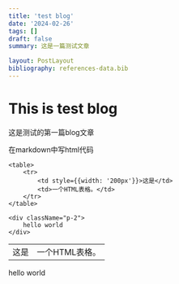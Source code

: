 ```yaml
---
title: 'test blog'
date: '2024-02-26'
tags: []
draft: false
summary: 这是一篇测试文章

layout: PostLayout
bibliography: references-data.bib
---
```


# This is test blog

这是测试的第一篇blog文章

在markdown中写html代码
```
<table>
    <tr>
        <td style={{width: '200px'}}>这是</td>
        <td>一个HTML表格。</td>
    </tr>
</table>

<div className="p-2">
    hello world
</div>
```

<table>
    <tr>
        <td style={{width: '200px'}}>这是</td>
        <td>一个HTML表格。</td>
    </tr>
</table>

<div className="p-2">
    hello world
</div>
